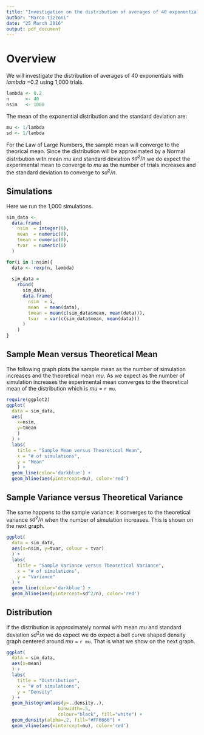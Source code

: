 ```yaml
---
title: "Investigation on the distribution of averages of 40 exponentials"
author: "Marco Tizzoni"
date: "25 March 2016"
output: pdf_document
---
```


# Overview
We will investigate the distribution of averages of 40 exponentials with $lambda$ =0.2 using 1,000 trials.

```r
lambda <- 0.2
n      <- 40
nsim   <- 1000
```

The mean of the exponential distribution and the standard deviation are:
```r
mu <- 1/lambda
sd <- 1/lambda
```

For the Law of Large Numbers, the sample mean will converge to the theorical mean. Since the distribution will be approximated by a Normal distribution with mean $mu$ and standard deviation $sd^2/n$ we do expect the experimental mean to converge to $mu$ as the number of trials increases and the standard deviation to converge to $sd^2/n$.

## Simulations
Here we run the 1,000 simulations.
```r
sim_data <- 
  data.frame( 
    nsim  = integer(0), 
    mean  = numeric(0),
    tmean = numeric(0),
    tvar  = numeric(0)
  )

for(i in 1:nsim){
  data <- rexp(n, lambda)
  
  sim_data = 
    rbind(
      sim_data, 
      data.frame(
        nsim  = i, 
        mean  = mean(data),
        tmean = mean(c(sim_data$mean, mean(data))),
        tvar  = var(c(sim_data$mean, mean(data)))
      )
    )
}
```

## Sample Mean versus Theoretical Mean
The following graph plots the sample mean as the number of simulation increases and the theoretical mean $mu$. As we expect as the number of simulation increases the experimental mean converges to the theoretical mean of the distribution which is $mu$ = `r mu`.
```r
require(ggplot2)
ggplot(
  data = sim_data, 
  aes(
    x=nsim, 
    y=tmean
    )
  ) + 
  labs(
    title = "Sample Mean versus Theoretical Mean",
    x = "# of simulations",
    y = "Mean"
    ) +
  geom_line(color='darkblue') + 
  geom_hline(aes(yintercept=mu), color='red')
```


## Sample Variance versus Theoretical Variance
The same happens to the sample variance: it converges to the theoretical variance $sd^2/n$ when the number of simulation increases. This is shown on the next graph.

```r
ggplot(
  data = sim_data, 
  aes(x=nsim, y=tvar, colour = tvar)
  ) + 
  labs(
    title = "Sample Variance versus Theoretical Variance",
    x = "# of simulations",
    y = "Variance"
  ) +
  geom_line(color='darkblue') + 
  geom_hline(aes(yintercept=sd^2/n), color='red')
```

## Distribution
If the distribution is approximately normal with mean $mu$ and standard deviation $sd^2/n$ we do expect we do expect a bell curve shaped density graph centered around  $mu$ = `r mu`. That is what we show on the next graph.

```r
ggplot(
  data = sim_data, 
  aes(x=mean)
  ) + 
  labs(
    title = "Distribution",
    x = "# of simulations",
    y = "Density"
  ) +
  geom_histogram(aes(y=..density..),
                   binwidth=.5,
                   colour="black", fill="white") +
  geom_density(alpha=.2, fill="#FF6666") +
  geom_vline(aes(xintercept=mu), color='red')
```
